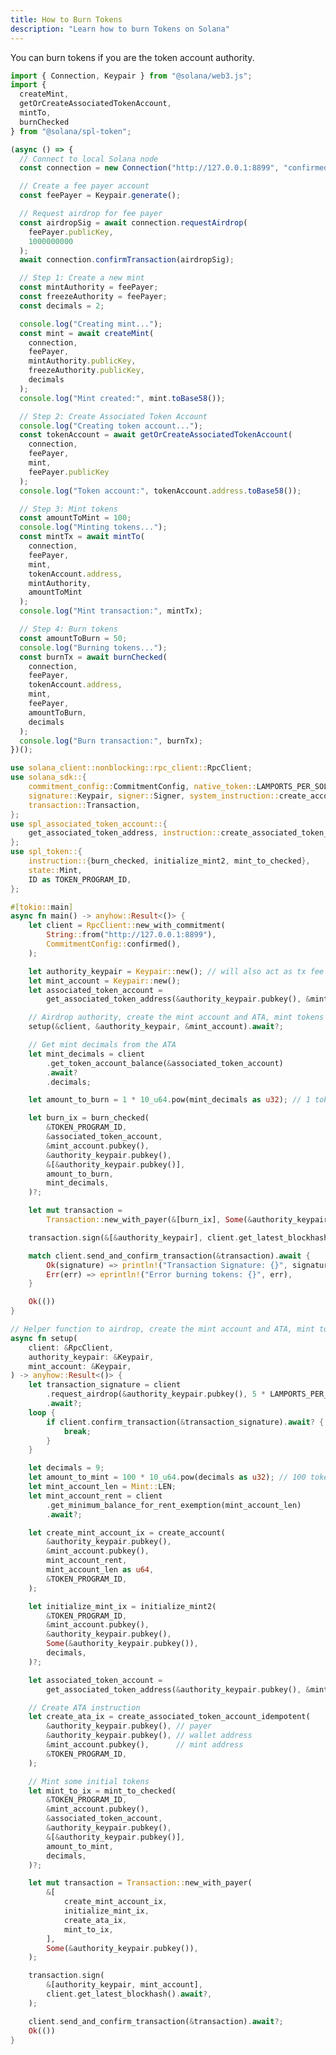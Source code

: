 ```yaml
---
title: How to Burn Tokens
description: "Learn how to burn Tokens on Solana"
---
```


You can burn tokens if you are the token account authority.

<CodeTabs storage="cookbook">

```typescript !! title="Legacy"
import { Connection, Keypair } from "@solana/web3.js";
import {
  createMint,
  getOrCreateAssociatedTokenAccount,
  mintTo,
  burnChecked
} from "@solana/spl-token";

(async () => {
  // Connect to local Solana node
  const connection = new Connection("http://127.0.0.1:8899", "confirmed");

  // Create a fee payer account
  const feePayer = Keypair.generate();

  // Request airdrop for fee payer
  const airdropSig = await connection.requestAirdrop(
    feePayer.publicKey,
    1000000000
  );
  await connection.confirmTransaction(airdropSig);

  // Step 1: Create a new mint
  const mintAuthority = feePayer;
  const freezeAuthority = feePayer;
  const decimals = 2;

  console.log("Creating mint...");
  const mint = await createMint(
    connection,
    feePayer,
    mintAuthority.publicKey,
    freezeAuthority.publicKey,
    decimals
  );
  console.log("Mint created:", mint.toBase58());

  // Step 2: Create Associated Token Account
  console.log("Creating token account...");
  const tokenAccount = await getOrCreateAssociatedTokenAccount(
    connection,
    feePayer,
    mint,
    feePayer.publicKey
  );
  console.log("Token account:", tokenAccount.address.toBase58());

  // Step 3: Mint tokens
  const amountToMint = 100;
  console.log("Minting tokens...");
  const mintTx = await mintTo(
    connection,
    feePayer,
    mint,
    tokenAccount.address,
    mintAuthority,
    amountToMint
  );
  console.log("Mint transaction:", mintTx);

  // Step 4: Burn tokens
  const amountToBurn = 50;
  console.log("Burning tokens...");
  const burnTx = await burnChecked(
    connection,
    feePayer,
    tokenAccount.address,
    mint,
    feePayer,
    amountToBurn,
    decimals
  );
  console.log("Burn transaction:", burnTx);
})();
```

```rust !! title="Rust"
use solana_client::nonblocking::rpc_client::RpcClient;
use solana_sdk::{
    commitment_config::CommitmentConfig, native_token::LAMPORTS_PER_SOL, program_pack::Pack,
    signature::Keypair, signer::Signer, system_instruction::create_account,
    transaction::Transaction,
};
use spl_associated_token_account::{
    get_associated_token_address, instruction::create_associated_token_account_idempotent,
};
use spl_token::{
    instruction::{burn_checked, initialize_mint2, mint_to_checked},
    state::Mint,
    ID as TOKEN_PROGRAM_ID,
};

#[tokio::main]
async fn main() -> anyhow::Result<()> {
    let client = RpcClient::new_with_commitment(
        String::from("http://127.0.0.1:8899"),
        CommitmentConfig::confirmed(),
    );

    let authority_keypair = Keypair::new(); // will also act as tx fee payer
    let mint_account = Keypair::new();
    let associated_token_account =
        get_associated_token_address(&authority_keypair.pubkey(), &mint_account.pubkey());

    // Airdrop authority, create the mint account and ATA, mint tokens to the ATA
    setup(&client, &authority_keypair, &mint_account).await?;

    // Get mint decimals from the ATA
    let mint_decimals = client
        .get_token_account_balance(&associated_token_account)
        .await?
        .decimals;

    let amount_to_burn = 1 * 10_u64.pow(mint_decimals as u32); // 1 token

    let burn_ix = burn_checked(
        &TOKEN_PROGRAM_ID,
        &associated_token_account,
        &mint_account.pubkey(),
        &authority_keypair.pubkey(),
        &[&authority_keypair.pubkey()],
        amount_to_burn,
        mint_decimals,
    )?;

    let mut transaction =
        Transaction::new_with_payer(&[burn_ix], Some(&authority_keypair.pubkey()));

    transaction.sign(&[&authority_keypair], client.get_latest_blockhash().await?);

    match client.send_and_confirm_transaction(&transaction).await {
        Ok(signature) => println!("Transaction Signature: {}", signature),
        Err(err) => eprintln!("Error burning tokens: {}", err),
    }

    Ok(())
}

// Helper function to airdrop, create the mint account and ATA, mint tokens to the ATA
async fn setup(
    client: &RpcClient,
    authority_keypair: &Keypair,
    mint_account: &Keypair,
) -> anyhow::Result<()> {
    let transaction_signature = client
        .request_airdrop(&authority_keypair.pubkey(), 5 * LAMPORTS_PER_SOL)
        .await?;
    loop {
        if client.confirm_transaction(&transaction_signature).await? {
            break;
        }
    }

    let decimals = 9;
    let amount_to_mint = 100 * 10_u64.pow(decimals as u32); // 100 tokens
    let mint_account_len = Mint::LEN;
    let mint_account_rent = client
        .get_minimum_balance_for_rent_exemption(mint_account_len)
        .await?;

    let create_mint_account_ix = create_account(
        &authority_keypair.pubkey(),
        &mint_account.pubkey(),
        mint_account_rent,
        mint_account_len as u64,
        &TOKEN_PROGRAM_ID,
    );

    let initialize_mint_ix = initialize_mint2(
        &TOKEN_PROGRAM_ID,
        &mint_account.pubkey(),
        &authority_keypair.pubkey(),
        Some(&authority_keypair.pubkey()),
        decimals,
    )?;

    let associated_token_account =
        get_associated_token_address(&authority_keypair.pubkey(), &mint_account.pubkey());

    // Create ATA instruction
    let create_ata_ix = create_associated_token_account_idempotent(
        &authority_keypair.pubkey(), // payer
        &authority_keypair.pubkey(), // wallet address
        &mint_account.pubkey(),      // mint address
        &TOKEN_PROGRAM_ID,
    );

    // Mint some initial tokens
    let mint_to_ix = mint_to_checked(
        &TOKEN_PROGRAM_ID,
        &mint_account.pubkey(),
        &associated_token_account,
        &authority_keypair.pubkey(),
        &[&authority_keypair.pubkey()],
        amount_to_mint,
        decimals,
    )?;

    let mut transaction = Transaction::new_with_payer(
        &[
            create_mint_account_ix,
            initialize_mint_ix,
            create_ata_ix,
            mint_to_ix,
        ],
        Some(&authority_keypair.pubkey()),
    );

    transaction.sign(
        &[authority_keypair, mint_account],
        client.get_latest_blockhash().await?,
    );

    client.send_and_confirm_transaction(&transaction).await?;
    Ok(())
}
```

</CodeTabs>
